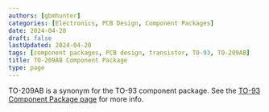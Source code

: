 ```yaml
---
authors: [gbmhunter]
categories: [Electronics, PCB Design, Component Packages]
date: 2024-04-20
draft: false
lastUpdated: 2024-04-20
tags: [component packages, PCB design, transistor, TO-93, TO-209AB]
title: TO-209AB Component Package
type: page
---
```



TO-209AB is a synonym for the TO-93 component package. See the [TO-93 Component Package page](/pcb-design/component-packages/to-93-component-package/) for more info.
